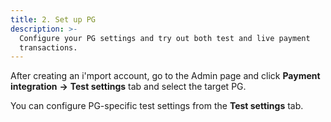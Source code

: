 ```yaml
---
title: 2. Set up PG
description: >-
  Configure your PG settings and try out both test and live payment
  transactions.
---
```



After creating an i'mport account, go to the Admin page and click **Payment integration** **->** **Test settings** tab and select the target PG.

You can configure PG-specific test settings from the **Test settings** tab.

<Figure src="/gitbook-assets/en/image (199).png" caption="Sample page" />
